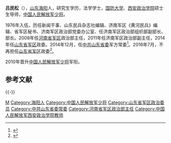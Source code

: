 '''吕民松'''（{{bd|1956年|6月||catIdx=L吕}}），[[山东|山东]][[海阳|海阳]]人，研究生学历，法学学士，[[国防大学|国防大学]]、[[西安政治学院|西安政治学院]]硕士生导师，[[中国人民解放军少将|中国人民解放军少将]]。

1976年入伍，历任新闻干事、山东民兵杂志社编辑、济南军区《黄河民兵》编辑、省军区秘书、济南军区政治部党委办公室、任济南军区政治部组织部副部长、部长。2008年任[[河南省军区|河南省军区]]政治部主任，2011年任济南军区政治部副主任，2014年任[[山东省军区|山东省军区]]政委。2014年12月，任[[中共山东省委|中共山东省委]]军方常委<ref>{{cite web|accessdate=2014-12-04|url=http://news.iqilu.com/shandong/yuanchuang/2014/1204/2237499.shtml|title=吕民松任山东省委委员、常委|publisher=[[齐鲁网|齐鲁网]]|archive-date=2016-08-26|archive-url=https://web.archive.org/web/20160826002224/http://news.iqilu.com/shandong/yuanchuang/2014/1204/2237499.shtml|dead-url=no}}</ref>。2016年7月，不再担任[[山东省军区|山东省军区]]政委<ref>{{cite news|title=山东省军区政委易人：河北省军区政委尚振贵接棒吕民松|url=http://www.thepaper.cn/newsDetail_forward_1509556|accessdate=2016-08-05|newspaper=澎湃新闻|archive-date=2017-02-16|archive-url=https://web.archive.org/web/20170216101056/http://www.thepaper.cn/newsDetail_forward_1509556|dead-url=no}}</ref>。

2010年晋升[[中国人民解放军少将|中国人民解放军少将]]军衔。

==参考文献==
{{reflist|2}}

{{-}}
{{start box}}
{{s-mil|pla}}
{{s-before|[[刘从良|刘从良]]}}
{{s-title|[[中国人民解放军山东省军区|中国人民解放军山东省军区]]政治委员|2014年9月—2016年7月}}
{{s-after|[[尚振贵|尚振贵]]}}
{{s-before|[[周和平_(1955年)|周和平]]}}
{{s-title|[[中国人民解放军河南省军区|中国人民解放军河南省军区]]政治部主任|2008年9月—2011年12月}}
{{s-after|[[史衍良|史衍良]]}}
{{end box}}

{{DEFAULTSORT:L吕}}
[[Category:吕姓|M]]
[[Category:海阳人|Category:海阳人]]
[[Category:中国人民解放军少将|Category:中国人民解放军少将]]
[[Category:山东省军区政治委员|Category:山东省军区政治委员]]
[[Category:中共山东省委常委|Category:中共山东省委常委]]
[[Category:河南省军区政治部主任|Category:河南省军区政治部主任]]
[[Category:中国人民解放军西安政治学院教师|Category:中国人民解放军西安政治学院教师]]
